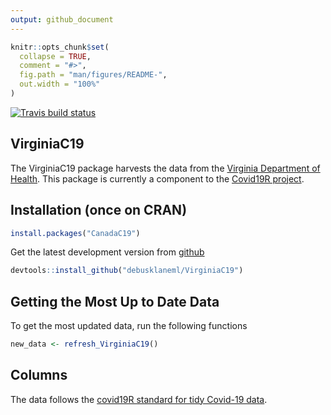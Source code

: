 ```yaml
---
output: github_document
---
```


<!-- README.md is generated from README.Rmd. Please edit that file -->

```r
knitr::opts_chunk$set(
  collapse = TRUE,
  comment = "#>",
  fig.path = "man/figures/README-",
  out.width = "100%"
)
```

[![Travis build status](https://travis-ci.com/debusklaneml/VirginiaC19.svg?branch=master)](https://travis-ci.com/debusklaneml/VirginiaC19)

## VirginiaC19

The VirginiaC19 package harvests the data from the [Virginia Department of Health](https://www.vdh.virginia.gov/coronavirus/). This package is currently a component to the [Covid19R project](https://github.com/Covid19R). 

## Installation (once on CRAN)

``` r
install.packages("CanadaC19")
```

Get the latest development version from [github](https://github.com/debusklaneml/VirginiaC19)

```r
devtools::install_github("debusklaneml/VirginiaC19")
```


## Getting the Most Up to Date Data

To get the most updated data, run the following functions

```r
new_data <- refresh_VirginiaC19()
```

## Columns

The data follows the [covid19R standard for tidy Covid-19 data](https://covid19r.github.io/documentation/data-format-standard.html). 
